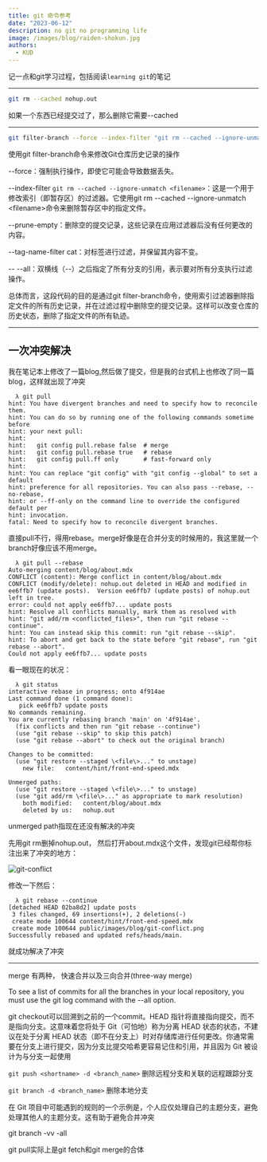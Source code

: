 ```yaml
---
title: git 命令参考
date: "2023-06-12"
description: no git no programming life
image: /images/blog/raiden-shokun.jpg
authors:
  - KUD
---
```


记一点和git学习过程，包括阅读`learning git`的笔记

---

```sh
git rm --cached nohup.out
```

如果一个东西已经提交过了，那么删除它需要--cached

---

```sh
git filter-branch --force --index-filter "git rm --cached --ignore-unmatch \<filename\>"  --prune-empty --tag-name-filter cat -- --all
```

使用git filter-branch命令来修改Git仓库历史记录的操作

--force：强制执行操作，即使它可能会导致数据丢失。

--index-filter `git rm --cached --ignore-unmatch <filename>`：这是一个用于修改索引（即暂存区）的过滤器。它使用git rm --cached --ignore-unmatch \<filename\>命令来删除暂存区中的指定文件。

--prune-empty：删除空的提交记录，这些记录在应用过滤器后没有任何更改的内容。

--tag-name-filter cat：对标签进行过滤，并保留其内容不变。

-- --all：双横线（--）之后指定了所有分支的引用，表示要对所有分支执行过滤操作。

总体而言，这段代码的目的是通过git filter-branch命令，使用索引过滤器删除指定文件的所有历史记录，并在过滤过程中删除空的提交记录。这样可以改变仓库的历史状态，删除了指定文件的所有轨迹。

---

## 一次冲突解决

我在笔记本上修改了一篇blog,然后做了提交，但是我的台式机上也修改了同一篇blog，这样就出现了冲突


```shellscript
  λ git pull
hint: You have divergent branches and need to specify how to reconcile them.
hint: You can do so by running one of the following commands sometime before
hint: your next pull:
hint:
hint:   git config pull.rebase false  # merge
hint:   git config pull.rebase true   # rebase
hint:   git config pull.ff only       # fast-forward only
hint:
hint: You can replace "git config" with "git config --global" to set a default
hint: preference for all repositories. You can also pass --rebase, --no-rebase,
hint: or --ff-only on the command line to override the configured default per
hint: invocation.
fatal: Need to specify how to reconcile divergent branches.
```

直接pull不行，得用rebase。merge好像是在合并分支的时候用的，我这里就一个branch好像应该不用merge。

```shellscript
  λ git pull --rebase
Auto-merging content/blog/about.mdx
CONFLICT (content): Merge conflict in content/blog/about.mdx
CONFLICT (modify/delete): nohup.out deleted in HEAD and modified in ee6ffb7 (update posts).  Version ee6ffb7 (update posts) of nohup.out left in tree.
error: could not apply ee6ffb7... update posts
hint: Resolve all conflicts manually, mark them as resolved with
hint: "git add/rm <conflicted_files>", then run "git rebase --continue".
hint: You can instead skip this commit: run "git rebase --skip".
hint: To abort and get back to the state before "git rebase", run "git rebase --abort".
Could not apply ee6ffb7... update posts
```

看一眼现在的状况：

```shellscript
  λ git status
interactive rebase in progress; onto 4f914ae
Last command done (1 command done):
   pick ee6ffb7 update posts
No commands remaining.
You are currently rebasing branch 'main' on '4f914ae'.
  (fix conflicts and then run "git rebase --continue")
  (use "git rebase --skip" to skip this patch)
  (use "git rebase --abort" to check out the original branch)

Changes to be committed:
  (use "git restore --staged \<file\>..." to unstage)
	new file:   content/hint/front-end-speed.mdx

Unmerged paths:
  (use "git restore --staged \<file\>..." to unstage)
  (use "git add/rm \<file\>..." as appropriate to mark resolution)
	both modified:   content/blog/about.mdx
	deleted by us:   nohup.out
```

unmerged path指现在还没有解决的冲突

先用git rm删掉nohup.out， 然后打开about.mdx这个文件，发现git已经帮你标注出来了冲突的地方：

![git-conflict](/images/blog/git-conflict.png)

修改一下然后：

```shellscript
  λ git rebase --continue
[detached HEAD 02ba8d2] update posts
 3 files changed, 69 insertions(+), 2 deletions(-)
 create mode 100644 content/hint/front-end-speed.mdx
 create mode 100644 public/images/blog/git-conflict.png
Successfully rebased and updated refs/heads/main.
```

就成功解决了冲突

---

merge 有两种， 快速合并以及三向合并(three-way merge)

To see a list of commits for all the branches in your local repository, you must use the git log command with the --all option.

git checkout可以回溯到之前的一个commit。HEAD 指针将直接指向提交，而不是指向分支。这意味着您将处于 Git（可怕地）称为分离 HEAD 状态的状态，不建议在处于分离 HEAD 状态（即不在分支上）时对存储库进行任何更改。你通常需要在分支上进行提交，因为分支比提交哈希更容易记住和引用，并且因为 Git 被设计为与分支一起使用

`git push <shortname> -d <branch_name>`  删除远程分支和关联的远程跟踪分支

`git branch -d <branch_name>` 删除本地分支

在 Git 项目中可能遇到的规则的一个示例是，个人应仅处理自己的主题分支，避免处理其他人的主题分支。这有助于避免合并冲突

git branch -vv -all

git pull实际上是git fetch和git merge的合体
